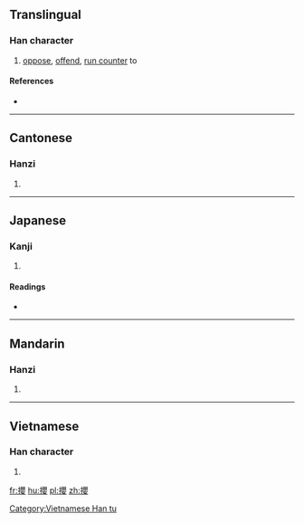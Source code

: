 {{also|撄}}
==Translingual==

===Han character===
{{Han char|rn=64|rad=手|as=17|sn=20|four=5604<sub>4</sub>|canj=手月金女 (QBCV)|ids=⿰[[扌]][[嬰]]}}

# [[oppose]], [[offend]], [[run counter]] to

====References====
* {{Han ref|kx=0463.080|dkj=12986|dj=0812.150|hdz=31984.130|uh=6516|ud=25878|bh=F44C|bd=62540}}

----

==Cantonese==

===Hanzi===
{{yue-hanzi|jyut=[[jing1]]|y=ying1|sim=撄}}

# {{defn|lang=yue|sort=手17}}

----

==Japanese==

===Kanji===
{{ja-kanji|grade=|rs=手17}}

# {{defn|lang=ja|sort=手17}}

====Readings====
* {{ja-readings|on=[[えい]] (ei), [[よう]] (yō)|kun=[[せむる]] (semuru)}}

----

==Mandarin==

===Hanzi===
{{cmn-hanzi|sim=撄|pin=[[yīng]] ([[ying1]]), [[rǎng]] ([[rang3]]), [[ràng]] ([[rang4]])|wg=ying<sup>1</sup>, jang<sup>3</sup>, jang<sup>4</sup>}}

# {{defn|lang=cmn|sort=手17}}

----

==Vietnamese==

===Han character===
{{vi-readings|rs=手17| hanviet = anh}}

# {{defn|lang=vi|sort=手17}}

[[Category:Vietnamese Han tu]]

[[fr:攖]]
[[hu:攖]]
[[pl:攖]]
[[zh:攖]]